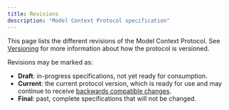 ```yaml
---
title: Revisions
description: "Model Context Protocol specification"
---
```

This page lists the different revisions of the Model Context Protocol. See
[Versioning](/specification/2024-11-05/basic/versioning) for more
information about how the protocol is versioned.

Revisions may be marked as:

- **Draft**: in-progress specifications, not yet ready for consumption.
- **Current**: the current protocol version, which is ready for use and may continue to
  receive [backwards compatible
  changes](/specification/2024-11-05/basic/versioning).
- **Final**: past, complete specifications that will not be changed.
